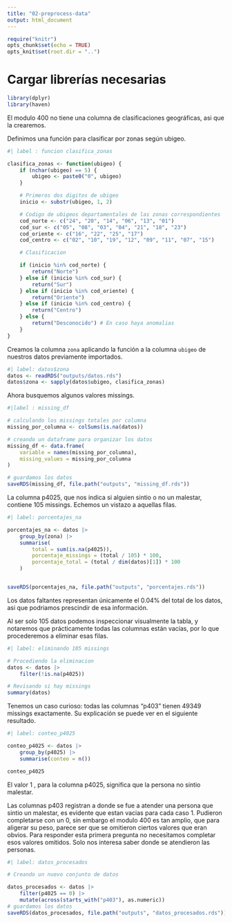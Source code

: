 ```yaml
---
title: "02-preprocess-data"
output: html_document
---
```


```r
require("knitr")
opts_chunk$set(echo = TRUE)
opts_knit$set(root.dir = "..")
```

# Cargar librerías necesarias

```r
library(dplyr)
library(haven)
```

El modulo 400 no tiene una columna de clasificaciones geográficas, asi que la crearemos.

Definimos una función para clasificar por zonas según ubigeo.

```r
#| label : funcion clasifica_zonas

clasifica_zonas <- function(ubigeo) {
    if (nchar(ubigeo) == 5) {
        ubigeo <- paste0("0", ubigeo)
    }

    # Primeros dos digitos de ubigeo
    inicio <- substr(ubigeo, 1, 2)

    # Codigo de ubigeos departamentales de las zonas correspondientes
    cod_norte <- c("24", "20", "14", "06", "13", "01")
    cod_sur <- c("05", "08", "03", "04", "21", "18", "23")
    cod_oriente <- c("16", "22", "25", "17")
    cod_centro <- c("02", "10", "19", "12", "09", "11", "07", "15")

    # Clasificacion

    if (inicio %in% cod_norte) {
        return("Norte")
    } else if (inicio %in% cod_sur) {
        return("Sur")
    } else if (inicio %in% cod_oriente) {
        return("Oriente")
    } else if (inicio %in% cod_centro) {
        return("Centro")
    } else {
        return("Desconocido") # En caso haya anomalias
    }
}
```

Creamos la columna `zona` aplicando la función a la columna `ubigeo` de nuestros datos previamente importados.

```r
#| label: datos$zona
datos <- readRDS("outputs/datos.rds")
datos$zona <- sapply(datos$ubigeo, clasifica_zonas)
```

Ahora busquemos algunos valores missings.

```r
#|label : missing_df

# calculando los missings totales por columna
missing_por_columna <- colSums(is.na(datos))

# creando un dataframe para organizar los datos
missing_df <- data.frame(
    variable = names(missing_por_columna),
    missing_values = missing_por_columna
)

# guardamos los datos
saveRDS(missing_df, file.path("outputs", "missing_df.rds"))
```

La columna p4025, que nos indica si alguien sintio o no un malestar, contiene 105 missings. Echemos un vistazo a aquellas filas.

```r
#| label: porcentajes_na

porcentajes_na <- datos |>
    group_by(zona) |>
    summarise(
        total = sum(is.na(p4025)),
        porcentaje_missings = (total / 105) * 100,
        porcentaje_total = (total / dim(datos)[1]) * 100
    )


saveRDS(porcentajes_na, file.path("outputs", "porcentajes.rds"))
```

Los datos faltantes representan únicamente el 0.04% del total de los datos, asi que podriamos prescindir de esa información.

Al ser solo 105 datos podemos inspeccionar visualmente la tabla, y notaremos que prácticamente todas las columnas están vacías, por lo que procederemos a eliminar esas filas.

```r
#| label: eliminando 105 missings

# Procediendo la eliminacion
datos <- datos |>
    filter(!is.na(p4025))

# Revisando si hay missings
summary(datos)
```

Tenemos un caso curioso: todas las columnas "p403" tienen 49349 missings exactamente. Su explicación se puede ver en el siguiente resultado.

```r
#| label: conteo_p4025

conteo_p4025 <- datos |>
    group_by(p4025) |>
    summarise(conteo = n())

conteo_p4025
```

El valor 1 , para la columna p4025, significa que la persona no sintio malestar.

Las columnas p403 registran a donde se fue a atender una persona que sintio un malestar, es evidente que estan vacias para cada caso 1. Pudieron completarse con un 0, sin embargo el modulo 400 es tan amplio, que para aligerar su peso, parece ser que se omitieron ciertos valores que eran obvios. Para responder esta primera pregunta no necesitamos completar esos valores omitidos. Solo nos interesa saber donde se atendieron las personas.

```r
#| label: datos_procesados

# Creando un nuevo conjunto de datos

datos_procesados <- datos |>
    filter(p4025 == 0) |>
    mutate(across(starts_with("p403"), as.numeric))
# guardamos los datos
saveRDS(datos_procesados, file.path("outputs", "datos_procesados.rds"))
```